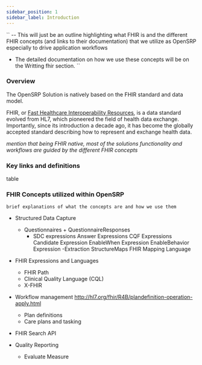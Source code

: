 ```yaml
---
sidebar_position: 1
sidebar_label: Introduction
---
```


``
-- This will just be an outline highlighting what FHIR is and the different FHIR concepts (and links to their documentation) that we utilize as OpenSRP especially to drive application workflows
  - The detailed documentation on how we use these concepts will be on the Writting fhir section. 
``

### Overview

The OpenSRP Solution is natively based on the FHIR standard and data model.

FHIR, or [Fast Healthcare Interoperability Resources](https://hl7.org/fhir/), is a data standard evolved from HL7, which pioneered the field of health data exchange. Importantly, since its introduction a decade ago, it has become the globally accepted standard describing how to represent and exchange health data.

*mention that being FHIR native, most of the solutions functionality and workflows are guided by the different FHIR concepts*

### Key links and definitions
table

### FHIR Concepts utilized within OpenSRP

`brief explanations of what the concepts are and how we use them`

- Structured Data Capture
   - Questionnaires + QuestionnaireResponses
       - SDC expressions
            Answer Expressions
            CQF Expressions
            Candidate Expression
            EnableWhen Expression
            EnableBehavior Expression
    -Extraction
        StructureMaps
        FHIR Mapping Language

- FHIR Expressions and Languages
    - FHIR Path
    - Clinical Quality Language (CQL)
    - X-FHIR

- Workflow management
    http://hl7.org/fhir/R4B/plandefinition-operation-apply.html
    - Plan definitions 
    - Care plans and tasking
- FHIR Search API
- Quality Reporting
   - Evaluate Measure
    
